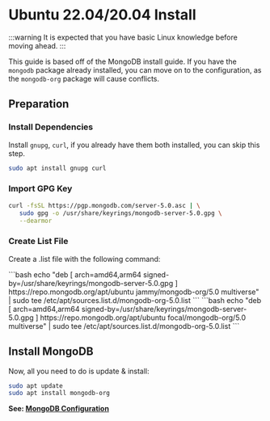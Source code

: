 # Ubuntu 22.04/20.04 Install


:::warning
It is expected that you have basic Linux knowledge before moving ahead.
:::

This guide is based off of the MongoDB install guide. If you have the `mongodb` package already installed, you can move on to the configuration, as the `mongodb-org` package will cause conflicts.

## Preparation

### Install Dependencies

Install `gnupg`, `curl`, if you already have them both installed, you can skip this step.

```bash
sudo apt install gnupg curl
```

### Import GPG Key

```bash
curl -fsSL https://pgp.mongodb.com/server-5.0.asc | \
   sudo gpg -o /usr/share/keyrings/mongodb-server-5.0.gpg \
   --dearmor
```

### Create List File

Create a .list file with the following command:

<Tabs>
	<TabItem value="ubuntu-jammy" label="Ubuntu 22.04 (Jammy)">
		```bash
		echo "deb [ arch=amd64,arm64 signed-by=/usr/share/keyrings/mongodb-server-5.0.gpg ] https://repo.mongodb.org/apt/ubuntu jammy/mongodb-org/5.0 multiverse" | sudo tee /etc/apt/sources.list.d/mongodb-org-5.0.list
		```
	</TabItem>
	<TabItem value="ubuntu-focal" label="Ubuntu 20.04 (Focal)">
		```bash
		echo "deb [ arch=amd64,arm64 signed-by=/usr/share/keyrings/mongodb-server-5.0.gpg ] https://repo.mongodb.org/apt/ubuntu focal/mongodb-org/5.0 multiverse" | sudo tee /etc/apt/sources.list.d/mongodb-org-5.0.list
		```
	</TabItem>
</Tabs>

## Install MongoDB

Now, all you need to do is update & install:

```bash
sudo apt update
sudo apt install mongodb-org
```

**See: [MongoDB Configuration](./configuration)**
